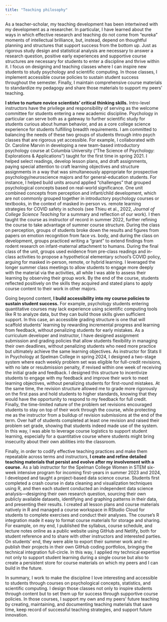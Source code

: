 ```yaml
---
title: "Teaching philosophy"
---
```


As a teacher-scholar, my teaching development has been intertwined with my development as a researcher. In particular, I have learned about the ways in which effective research and teaching do not come from “eureka” moments of intellectual brilliance, but, instead, depend on thoughtful planning and structures that support success from the bottom up. Just as rigorous study design and statistical analysis are necessary to answer a research question, positive early experiences and supportive course structures are necessary for students to enter a discipline and thrive within it. I focus on designing and teaching classes where I can inspire new students to study psychology and scientific computing. In those classes, I implement accessible course policies to sustain student success throughout the semester. Finally, I maintain comprehensive course materials to standardize my pedagogy and share those materials to support my peers’ teaching. 

**I strive to nurture novice scientists’ critical thinking skills.** Intro-level instructors have the privilege and responsibility of serving as the welcome committee for students entering a new academic discipline. Psychology in particular can serve both as a gateway to further scientific study for students curious about human behavior, and as a core college science experience for students fulfilling breadth requirements. I am committed to balancing the needs of these two groups of students through intro psych classes that are rigorous yet accessible. For example, I collaborated with Dr. Caroline Marvin in developing a new team-based introductory psychology course at Columbia University (“The Science of Psychology: Explorations & Applications”) taught for the first time in spring 2021. I helped select readings, develop lesson plans, and draft assignments, paying special attention to craft learning objectives and structure assignments in a way that was simultaneously appropriate for prospective psychology/neuroscience majors and for general-education students. For instance, I helped build units around applied “challenges” that grouped psychological concepts based on real-world significance. One unit combined concepts from perception and infant/child development, which are not commonly grouped together in introductory psychology courses or textbooks, in the context of masked in-person vs. remote learning strategies for COVID safety in schools (see Thieu et al., 2022, _Journal of College Science Teaching_ for a summary and reflection of our work). I then taught the course as instructor of record in summer 2022, further refining the course to take advantage of summer course structure. During the class on perception, groups of students broke down the results and figures from papers on emotion recognition from face vs. body, and during the class on development, groups practiced writing a “grant” to extend findings from rodent research on infant-maternal attachment to humans. During the final class of the unit, groups used evidence from pre-class readings and in-class activities to propose a hypothetical elementary school’s COVID policy, arguing for masked in-person, remote, or hybrid learning. I leveraged the longer summer class meetings to allow students to engage more deeply with the material via the activities, all while I was able to assess their learning by observing their group work. By the end of the course, students reflected positively on the skills they acquired and stated plans to apply course content to their work in other majors. 

Going beyond content, **I build accessibility into my course policies to sustain student success.** For example, psychology students entering quantitative courses may lack experience using scientific computing tools like R to analyze data, but they can build those skills given sufficient support. In this case, an accessible grading structure is one that will scaffold students’ learning by rewarding incremental progress and learning from feedback, without penalizing students for early mistakes. As a curriculum developer and instructor, I have designed assignment submission and grading policies that allow students flexibility in managing their own deadlines, without penalizing students who need more practice but ultimately achieve the same learning objectives. As instructor for Stats II in Psychology at Spelman College in spring 2024, I designed a two-stage system where each weekly problem set was eligible for full-credit revisions, with no late or resubmission penalty, if revised within one week of receiving the initial grade and feedback. I designed this structure to incentivize students to engage with my feedback and improve their work to meet learning objectives, without penalizing students for first-round mistakes. At the same time, the revision structure allowed me to grade more rigorously on the first pass and hold students to higher standards, knowing that they would have the opportunity to respond to my feedback for full credit. Finally, the time-limited nature of the problem set revisions encouraged students to stay on top of their work through the course, while protecting me as the instructor from a buildup of revision submissions at the end of the term. Over half of students completed at least one revision and raised their problem set grade, showing that students indeed made use of the system. In this way, I was able to leverage course logistics to support student learning, especially for a quantitative course where students might bring insecurity about their own abilities into the classroom.

Finally, in order to codify effective teaching practices and make them repeatable across terms and instructors, **I create and refine detailed teaching materials that persist and evolve after my involvement with a course.** As a lab instructor for the Spelman College Women in STEM six-week intensive program for incoming first-years in summer 2023 and 2024, I developed and taught a project-based data science course. Students first completed a crash course in data cleaning and visualization techniques using R, and then each student conducted an independent data science analysis—designing their own research question, sourcing their own publicly available datasets, identifying and graphing patterns in their data, and presenting their results. I created all lesson plans and course materials natively in R and managed a course workspace in RStudio Cloud for students to complete exercises and conduct their analyses. The course’s R integration made it easy to format course materials for storage and sharing. For example, on my end, I published the syllabus, course schedule, and lecture notes online as a public website using GitHub and Netlify, both for student reference and to share with other instructors and interested parties. On students’ end, they were able to export their summer work and re-publish their projects in their own GitHub coding portfolios, bringing the technical integration full-circle. In this way, I applied my technical expertise not only to support student learning during a single course but also to create a persistent store for course materials on which my peers and I can build in the future. 

In summary, I work to make the discipline I love interesting and accessible to students through courses on psychological concepts, statistics, and scientific computing. I design those classes not only to inspire students through content but to set them up for success through supportive course policies. In those courses, I support my own and my peers’ future teaching by creating, maintaining, and documenting teaching materials that save time, keep record of successful teaching strategies, and support future innovation.


